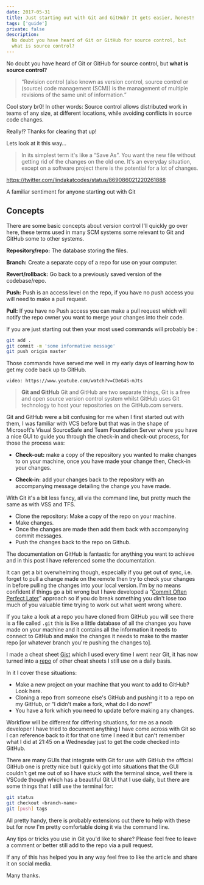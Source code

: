 ```yaml
---
date: 2017-05-31
title: Just starting out with Git and GitHub? It gets easier, honest!
tags: ['guide']
private: false
description:
  No doubt you have heard of Git or GitHub for source control, but
  what is source control?
---
```


No doubt you have heard of Git or GitHub for source control, but
**what is source control?**

> “Revision control (also known as version control, source control or
> (source) code management (SCM)) is the management of multiple
> revisions of the same unit of information.”

Cool story br0! In other words: Source control allows distributed work
in teams of any size, at different locations, while avoiding conflicts
in source code changes.

Really!? Thanks for clearing that up!

Lets look at it this way…

> In its simplest term it's like a “Save As”. You want the new file
> without getting rid of the changes on the old one. It's an everyday
> situation, except on a software project there is the potential for a
> lot of changes.

https://twitter.com/lindakatcodes/status/869086021220261888

A familiar sentiment for anyone starting out with Git

## Concepts

There are some basic concepts about version control I'll quickly go
over here, these terms used in many SCM systems some relevant to Git
and GitHub some to other systems.

**Repository/repo:** The database storing the files.

**Branch:** Create a separate copy of a repo for use on your computer.

**Revert/rollback:** Go back to a previously saved version of the
codebase/repo.

**Push:** Push is an access level on the repo, if you have no push
access you will need to make a pull request.

**Pull:** If you have no Push access you can make a pull request which
will notify the repo owner you want to merge your changes into their
code.

If you are just starting out then your most used commands will
probably be :

```bash
git add .
git commit -m 'some informative message'
git push origin master
```

Those commands have served me well in my early days of learning how to
get my code back up to GitHub.

`video: https://www.youtube.com/watch?v=CDeG4S-mJts`

> **Git and GitHub** Git and GitHub are two separate things, Git is a
> free and open source version control system whilst GitHub uses Git
> technology to host your repositories on the GitHub.com servers.

Git and GitHub were a bit confusing for me when I first started out
with them, I was familiar with VCS before but that was in the shape of
Microsoft's Visual SourceSafe and Team Foundation Server where you
have a nice GUI to guide you through the check-in and check-out
process, for those the process was:

- **Check-out:** make a copy of the repository you wanted to make
  changes to on your machine, once you have made your change then,
  Check-in your changes.

- **Check-in:** add your changes back to the repository with an
  accompanying message detailing the change you have made.

With Git it's a bit less fancy, all via the command line, but pretty
much the same as with VSS and TFS.

- Clone the repository: Make a copy of the repo on your machine.
- Make changes.
- Once the changes are made then add them back with accompanying
  commit messages.
- Push the changes back to the repo on Github.

The documentation on GitHub is fantastic for anything you want to
achieve and in this post I have referenced some the documentation.

It can get a bit overwhelming though, especially if you get out of
sync, i.e. forget to pull a change made on the remote then try to
check your changes in before pulling the changes into your local
version. I'm by no means confident if things go a bit wrong but I have
developed a “[Commit Often Perfect Later]” approach so if you do break
something you din't lose too much of you valuable time trying to work
out what went wrong where.

If you take a look at a repo you have cloned from GitHub you will see
there is a file called `.git` this is like a little database of all
the changes you have made on your machine and it contains all the
information it needs to connect to GitHub and make the changes it
needs to make to the master repo [or whatever branch you're pushing
the changes to].

I made a cheat sheet [Gist] which I used every time I went near Git,
it has now turned into a [repo] of other cheat sheets I still use on a
daily basis.

In it I cover these situations:

- Make a new project on your machine that you want to add to GitHub?
  Look here.
- Cloning a repo from someone else's GitHub and pushing it to a repo
  on my GitHub, or “I didn't make a fork, what do I do now!”
- You have a fork which you need to update before making any changes.

Workflow will be different for differing situations, for me as a noob
developer I have tried to document anything I have come across with
Git so I can reference back to it for that one time I need it but
can't remember what I did at 21:45 on a Wednesday just to get the code
checked into GitHub.

There are many GUIs that integrate with Git for use with GitHub the
official GitHub one is pretty nice but I quickly got into situations
that the GUI couldn't get me out of so I have stuck with the terminal
since, well there is VSCode though which has a beautiful Git UI that I
use daily, but there are some things that I still use the terminal
for:

```bash
git status
git checkout <branch-name>
git [push] tags
```

All pretty handy, there is probably extensions out there to help with
these but for now I'm pretty comfortable doing it via the command
line.

Any tips or tricks you use in Git you'd like to share? Please feel
free to leave a comment or better still add to the repo via a pull
request.

If any of this has helped you in any way feel free to like the article
and share it on social media.

Many thanks.

[commit often perfect later]:
  https://gist.github.com/SethRobertson/1540906/68feeabfe906ec1eb893e4fa45f402795ed6e62c#commit
[gist]:
  https://gist.github.com/spences10/5c492e197e95158809a83650ff97fc3a#useful-git-commands
[repo]: https://github.com/spences10/cheat-sheets
